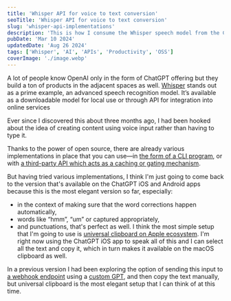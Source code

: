 ```yaml
---
title: 'Whisper API for voice to text conversion'
seoTitle: 'Whisper API for voice to text conversion'
slug: 'whisper-api-implementations'
description: 'This is how I consume the Whisper speech model from the ChatGPT iOS app onto my MacBook.'
pubDate: 'Mar 10 2024'
updatedDate: 'Aug 26 2024'
tags: ['Whisper', 'AI', 'APIs', 'Productivity', 'OSS']
coverImage: './image.webp'
---
```



A lot of people know OpenAI only in the form of ChatGPT offering but they build a ton of products in the adjacent spaces as well. [Whisper](https://openai.com/research/whisper) stands out as a prime example, an advanced speech recognition model. It’s available as a downloadable model for local use or through API for integration into online services

Ever since I discovered this about three months ago, I had been hooked about the idea of creating content using voice input rather than having to type it.

Thanks to the power of open source, there are already various implementations in place that you can use—in [the form of a CLI program](https://github.com/Vaibhavs10/insanely-fast-whisper), or with [a third-party API which acts as a caching or gating mechanism](https://developers.cloudflare.com/workers-ai/models/whisper/).

But having tried various implementations, I think I'm just going to come back to the version that's available on the ChatGPT iOS and Android apps because this is the most elegant version so far, especially:

- in the context of making sure that the word corrections happen automatically,
- words like “hmm”, “um” or captured appropriately,
- and punctuations, that's perfect as well.
  I think the most simple setup that I'm going to use is [universal clipboard on Apple ecosystem](https://support.apple.com/en-us/102430). I'm right now using the ChatGPT iOS app to speak all of this and I can select all the text and copy it, which in turn makes it available on the macOS clipboard as well.

In a previous version I had been exploring the option of sending this input to [a webhook endpoint](https://webhook.site/) using a [custom GPT](https://openai.com/blog/introducing-gpts), and then copy the text manually, but universal clipboard is the most elegant setup that I can think of at this time.
